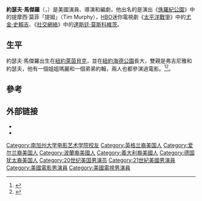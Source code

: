 {{noteTA
|G1=Movie
}}
{{Infobox person
| name         = 約瑟夫·馬傑羅<br />Joseph Mazzello
| image        = Joseph Mazzello 2010 (cropped).jpg
| caption      = 2010年2月的馬傑羅
| birth_name   = Joseph Francis Mazzello III
| birth_date   = {{birth date and age|1983|09|21}}
| birth_place  = {{USA}}[[紐約州|紐約州]]{{link-en|萊茵貝克 (鄉村)|Rhinebeck (village), New York|萊茵貝克}}
| occupation   = 演員、導演、編劇
| years_active = 1990年–現在
| website      = {{URL|http://www.josephmazzello.com/}}
}}
'''約瑟夫·馬傑羅'''（{{lang-en|Joseph Mazzello}}，{{bd|1983年|9月21日||}}）是美國演員、導演和編劇，他出名的是演出《[[侏羅紀公園|侏羅紀公園]]》中的提摩西·莫菲「提姆」（Tim Murphy），[[HBO|HBO]]迷你電視劇《[[太平洋戰爭_(電視劇)|太平洋戰爭]]》中的[[尤金·史賴吉|尤金·史賴吉]]、《[[社交網絡_(電影)|社交網絡]]》中的[[達斯廷·莫斯科維茨|達斯廷·莫斯科維茨]]。

==生平==
約瑟夫·馬傑羅出生在[[紐約|紐約]][[萊茵貝克|萊茵貝克]]，並在[[紐約|紐約]][[海德公园_(纽约州)|海德公園]]長大，雙親是弗吉尼雅和約瑟夫，他有一個姐姐瑪麗和一個弟弟約翰，兩人也都參演過電影。<ref>{{Cite web |url=http://www.filmreference.com/film/97/Joseph-Mazzello.html |title=Joseph Mazzello Film Reference biography |accessdate=2014-06-29 |archive-date=2014-07-26 |archive-url=https://web.archive.org/web/20140726121510/http://www.filmreference.com/film/97/Joseph-Mazzello.html |dead-url=no }}</ref><ref name="issuu">{{cite web|url=http://issuu.com/hudsonvalleynews/docs/2-9_hudsonvalleynews|title=ISSUU - 2-9_HudsonValleyNews by Hudson Valley News|publisher=issuu.com|accessdate=2014-04-05|archive-date=2014-01-01|archive-url=https://web.archive.org/web/20140101092305/http://issuu.com/hudsonvalleynews/docs/2-9_hudsonvalleynews|dead-url=no}}</ref>。

== 參考 ==
{{Reflist}}

== 外部链接 ==
{{commons category|Joseph Mazzello}}
*{{Official website|http://www.josephmazzello.com}}
*{{IMDb name|1515}}

{{Authority control}}
{{DEFAULTSORT:Mazzello, Joseph}}
[[Category:南加州大学电影艺术学院校友|Category:南加州大学电影艺术学院校友]]
[[Category:英格兰裔美国人|Category:英格兰裔美国人]]
[[Category:爱尔兰裔美国人|Category:爱尔兰裔美国人]]
[[Category:波蘭裔美國人|Category:波蘭裔美國人]]
[[Category:義大利裔美國人|Category:義大利裔美國人]]
[[Category:德国犹太裔美国人|Category:德国犹太裔美国人]]
[[Category:20世纪美国男演员|Category:20世纪美国男演员]]
[[Category:21世紀美國男演員|Category:21世紀美國男演員]]
[[Category:美國電影男演員|Category:美國電影男演員]]
[[Category:美國電視男演員|Category:美國電視男演員]]